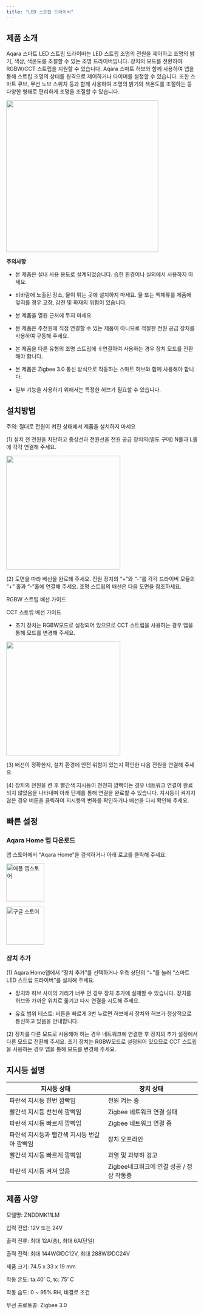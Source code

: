 ```yaml
---
title: "LED 스트립 드라이버"
---
```


## 제품 소개

Aqara 스마트 LED 스트립 드라이버는 LED 스트립 조명의 전원을 제어하고 조명의 밝기, 색상, 색온도를 조절할 수 있는 조명 드라이버입니다. 장치의 모드를 전환하여 RGBW/CCT 스트립을 지원할 수 있습니다. Aqara 스마트 허브와 함께 사용하여 앱을 통해 스트립 조명의 상태를 원격으로 제어하거나 타이머를 설정할 수 있습니다. 또한 스마트 큐브, 무선 노브 스위치 등과 함께 사용하여 조명의 밝기와 색온도를 조절하는 등 다양한 형태로 편리하게 조명을 조절할 수 있습니다.

![](images/clipboard-989105835.png){fig-align="center" width="400"}

::: callout-caution
**주의사항**

-   본 제품은 실내 사용 용도로 설계되었습니다. 습한 환경이나 실외에서 사용하지 마세요.

-   비바람에 노출된 장소, 물이 튀는 곳에 설치하지 마세요. 물 또는 액체류를 제품에 엎지를 경우 고장, 감전 및 화재의 위험이 있습니다.

-   본 제품을 열원 근처에 두지 마세요.

-   본 제품은 주전원에 직접 연결할 수 있는 제품이 아니므로 적절한 전원 공급 장치를 사용하여 구동해 주세요.

-   본 제품을 다른 유형의 조명 스트립에 ㅔ연결하여 사용하는 경우 장치 모드를 전환해야 합니다.

-   본 제품은 Zigbee 3.0 통신 방식으로 작동하는 스마트 허브와 함께 사용해야 합니다.

-   일부 기능을 사용하기 위해서는 특정한 허브가 필요할 수 있습니다.
:::

## 설치방법

::: {.callout-caution appearance="minimal"}
주의: 절대로 전원이 켜진 상태에서 제품을 설치하지 마세요
:::

\(1\) 설치 전 전원을 차단하고 중성선과 전원선을 전원 공급 장치의(별도 구매) N홀과 L홀에 각각 연결해 주세요.

![](images/clipboard-2176244512.png){fig-align="center" width="300"}

\(2\) 도면을 따라 배선을 완료해 주세요. 전원 장치의 "+"와 "-"를 각각 드라이버 모듈의 "+" 홀과 "-"홀에 연결해 주세요. 조명 스트립의 배선은 다음 도면을 참조하세요.

RGBW 스트립 배선 가이드

CCT 스트립 배선 가이드

-   초기 장치는 RGBW모드로 설정되어 있으므로 CCT 스트립을 사용하는 경우 앱을 통해 모드를 변경해 주세요.

![](images/clipboard-1790909118.png){fig-align="center" width="300"}

\(3\) 배선이 정확한지, 설치 환경에 안전 위험이 있는지 확인한 다음 전원을 연결해 주세요.

\(4\) 장치의 전원을 켠 후 빨간색 지시등이 천천히 깜빡이는 경우 네트워크 연결이 완료되지 않았음을 나타내며 아래 단계를 통해 연결을 완료할 수 있습니다. 지시등이 켜지지 않은 경우 버튼을 클릭하여 지시등의 변화를 확인하거나 배선을 다시 확인해 주세요.

## 빠른 설정

### Aqara Home 앱 다운로드

앱 스토어에서 "Aqara Home"을 검색하거나 아래 로고를 클릭해 주세요.

[![](images/clipboard-432224561.png){alt="애플 앱스토어" fig-align="center" width="100"}](https://apps.apple.com/kr/app/aqara-home/id1248669703)

[![](images/clipboard-1940580720.png){alt="구글 스토어" fig-align="center" width="100"}](https://play.google.com/store/apps/details?id=com.lumiunited.aqarahome.play&pli=1)

### 장치 추가

\(1\) Aqara Home앱에서 "장치 추가"를 선택하거나 우측 상단의 "+"를 눌러 "스마트 LED 스트립 드라이버"를 설치해 주세요.

-   장치와 허브 사이의 거리가 너무 먼 경우 장치 추가에 실패할 수 있습니다. 장치를 허브와 가까운 위치로 옮기고 다시 연결을 시도해 주세요.

-   유효 범위 테스트: 버튼을 빠르게 3번 누르면 허브에서 장치와 허브가 정상적으로 통신하고 있음을 안내합니다.

\(2\) 장치를 다른 모드로 사용해야 하는 경우 네트워크에 연결한 후 장치의 추가 설정에서 다른 모드로 전환해 주세요. 초기 장치는 RGBW모드로 설정되어 있으므로 CCT 스트립을 사용하는 경우 앱을 통해 모드를 변경해 주세요.

## 지시등 설명

| 지시등 상태                                 | 장치 상태                                |
|---------------------------------------------|------------------------------------------|
| 파란색 지시등 한번 깜빡임                   | 전원 켜는 중                             |
| 빨간색 지시등 천천히 깜빡임                 | Zigbee 네트워크 연결 실패                |
| 파란색 지시등 빠르게 깜빡임                 | Zigbee 네트워크 연결 중                  |
| 파란색 지시등과 빨간색 지시등 번갈아 깜빡임 | 장치 오프라인                            |
| 빨간색 지시등 빠르게 깜빡임                 | 과열 및 과부하 경고                      |
| 파란색 지시등 켜져 있음                     | Zigbee네크워크에 연결 성공 / 정상 작동중 |

## 제품 사양

모델명: ZNDDMK11LM

입력 전압: 12V 또는 24V

출력 전류: 최대 12A(총), 최대 6A(단일)

출력 전력: 최대 144W\@DC12V, 최대 288W\@DC24V

제품 크기: 74.5 x 33 x 19 mm

작동 온도: ta:40' C, tc: 75' C

작동 습도: 0 \~ 95% RH, 비결로 조건

무선 프로토콜: Zigbee 3.0
